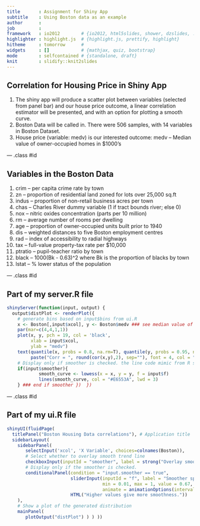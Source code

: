 ```yaml
---
title       : Assignment for Shiny App
subtitle    : Using Boston data as an example
author      : 
job         : 
framework   : io2012        # {io2012, html5slides, shower, dzslides, ...}
highlighter : highlight.js  # {highlight.js, prettify, highlight}
hitheme     : tomorrow      # 
widgets     : []            # {mathjax, quiz, bootstrap}
mode        : selfcontained # {standalone, draft}
knit        : slidify::knit2slides
---
```


## Correlation for Housing Price in Shiny App

1. The shiny app will produce a scatter plot between variables (selected from panel bar) and our house price outcome, a linear correlation estimator will be presented, and with an option for plotting a smooth curve.
2. Boston Data will be called in.  There were 506 samples, with 14 variables in Boston Dataset.
3. House price (variable: medv) is our interested outcome: medv – Median value of owner-occupied homes in $1000’s

--- .class #id 

## Variables in the Boston Data

1. crim  – per capita crime rate by town
2. zn    – proportion of residential land zoned for lots over 25,000 sq.ft
3. indus – proportion of non-retail business acres per town
4. chas  – Charles River dummy variable (1 if tract bounds river; else 0)
5. nox   – nitric oxides concentration (parts per 10 million)
6. rm    – average number of rooms per dwelling
7. age   – proportion of owner-occupied units built prior to 1940
8. dis   – weighted distances to five Boston employment centres
9. rad   – index of accessibility to radial highways
10. tax  – full-value property-tax rate per $10,000
11. ptratio    – pupil-teacher ratio by town
12. black      – 1000(Bk - 0.63)^2 where Bk is the proportion of blacks by town
13. lstat      – % lower status of the population

--- .class #id


## Part of my server.R file

```r
shinyServer(function(input, output) {
  output$distPlot <- renderPlot({
    # generate bins based on input$bins from ui.R
    x <- Boston[,input$xcol], y <- Boston$medv ### see median value of the homes
    par(mar=c(4,4,1,1))
    plot(x, y, pch = 19, col = 'black',
         xlab = input$xcol,
         ylab = "medv")
    text(quantile(x, probs = 0.8, na.rm=T), quantile(y, probs = 0.95, na.rm=T),
         paste("Corr = ", round(cor(x,y),2), sep=""), font = 4, col = "firebrick", cex=1.4, pos = 4)
    # Display only if smoother is checked. the line code mimic from R studio example
    if(input$smoother){
            smooth_curve <- lowess(x = x, y = y, f = input$f)
            lines(smooth_curve, col = "#E6553A", lwd = 3)
    } ### end if smoother })  })
```

--- .class #id 


## Part of my ui.R file

```r

shinyUI(fluidPage(
  titlePanel("Boston Housing Data correlations"), # Application title
  sidebarLayout(
    sidebarPanel(
       selectInput('xcol', 'X Variable', choices=colnames(Boston)),
       # Select whether to overlay smooth trend line
       checkboxInput(inputId = "smoother", label = strong("Overlay smooth trend line"), value = FALSE),
       # Display only if the smoother is checked. 
       conditionalPanel(condition = "input.smoother == true",
                        sliderInput(inputId = "f", label = "Smoother span:",
                                    min = 0.01, max = 1, value = 0.67, step = 0.01,
                                    animate = animationOptions(interval = 100)),
                        HTML("Higher values give more smoothness."))
    ),
    # Show a plot of the generated distribution
    mainPanel(
       plotOutput("distPlot") ) ) ))
```

